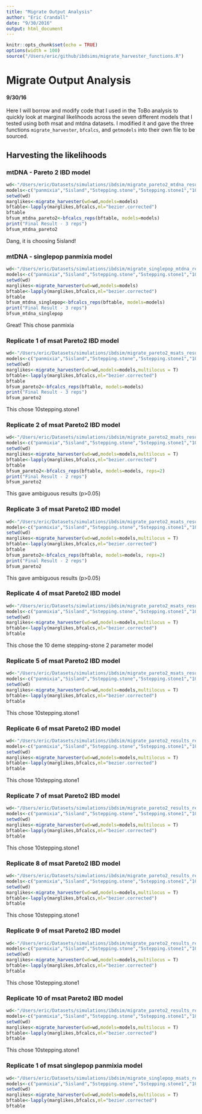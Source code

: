 ```yaml
---
title: "Migrate Output Analysis"
author: "Eric Crandall"
date: "9/30/2016"
output: html_document
---
```


```r
knitr::opts_chunk$set(echo = TRUE)
options(width = 100)
source("/Users/eric/github/ibdsims/migrate_harvester_functions.R")
```

# Migrate Output Analysis
#### 9/30/16
Here I will borrow and modify code that I used in the ToBo analysis to quickly look at marginal likelihoods across the seven different models that I tested using both msat and mtdna datasets. I modified it and gave the three functions `migrate_harvester`, `bfcalcs`, and `getmodels` into their own file to be sourced.

## Harvesting the likelihoods
### mtDNA - Pareto 2 IBD model
```r
wd<-"/Users/eric/Datasets/simulations/ibdsim/migrate_pareto2_mtdna_results"
models<-c("panmixia","5island","5stepping.stone","5stepping.stone1","10island","10stepping.stone","10stepping.stone1")
setwd(wd)
marglikes<-migrate_harvester(wd=wd,models=models)
bftable<-lapply(marglikes,bfcalcs,ml="bezier.corrected")
bftable
bfsum_mtdna_pareto2<-bfcalcs_reps(bftable, models=models)
print("Final Result - 3 reps")
bfsum_mtdna_pareto2

```
Dang, it is choosing 5island!

### mtDNA - singlepop panmixia model
```r
wd<-"/Users/eric/Datasets/simulations/ibdsim/migrate_singlepop_mtdna_results"
models<-c("panmixia","5island","5stepping.stone","5stepping.stone1","10island","10stepping.stone","10stepping.stone1")
setwd(wd)
marglikes<-migrate_harvester(wd=wd,models=models)
bftable<-lapply(marglikes,bfcalcs,ml="bezier.corrected")
bftable
bfsum_mtdna_singlepop<-bfcalcs_reps(bftable, models=models)
print("Final Result - 3 reps")
bfsum_mtdna_singlepop


```
Great! This chose panmixia


### Replicate 1 of msat Pareto2 IBD model
```r
wd<-"/Users/eric/Datasets/simulations/ibdsim/migrate_pareto2_msats_results_rep1"
models<-c("panmixia","5island","5stepping.stone","5stepping.stone1","10island","10stepping.stone","10stepping.stone1")
setwd(wd)
marglikes<-migrate_harvester(wd=wd,models=models,multilocus = T)
bftable<-lapply(marglikes,bfcalcs,ml="bezier.corrected")
bftable
bfsum_pareto2<-bfcalcs_reps(bftable, models=models)
print("Final Result - 3 reps")
bfsum_pareto2

```
This chose 10stepping.stone1

### Replicate 2 of msat Pareto2 IBD model
```r
wd<-"/Users/eric/Datasets/simulations/ibdsim/migrate_pareto2_msats_results_rep2"
models<-c("panmixia","5island","5stepping.stone","5stepping.stone1","10island","10stepping.stone","10stepping.stone1")
setwd(wd)
marglikes<-migrate_harvester(wd=wd,models=models,multilocus = T)
bftable<-lapply(marglikes,bfcalcs,ml="bezier.corrected")
bftable
bfsum_pareto2<-bfcalcs_reps(bftable, models=models, reps=2)
print("Final Result - 2 reps")
bfsum_pareto2

```
This gave ambiguous results (p>0.05)

### Replicate 3 of msat Pareto2 IBD model
```r
wd<-"/Users/eric/Datasets/simulations/ibdsim/migrate_pareto2_msats_results_rep3"
models<-c("panmixia","5island","5stepping.stone","5stepping.stone1","10island","10stepping.stone","10stepping.stone1")
setwd(wd)
marglikes<-migrate_harvester(wd=wd,models=models,multilocus = T)
bftable<-lapply(marglikes,bfcalcs,ml="bezier.corrected")
bftable
bfsum_pareto2<-bfcalcs_reps(bftable, models=models, reps=2)
print("Final Result - 2 reps")
bfsum_pareto2

```
This gave ambiguous results (p>0.05)

### Replicate 4 of msat Pareto2 IBD model
```r
wd<-"/Users/eric/Datasets/simulations/ibdsim/migrate_pareto2_msats_results_rep4"
models<-c("panmixia","5island","5stepping.stone","5stepping.stone1","10island","10stepping.stone","10stepping.stone1")
setwd(wd)
marglikes<-migrate_harvester(wd=wd,models=models,multilocus = T)
bftable<-lapply(marglikes,bfcalcs,ml="bezier.corrected")
bftable
```
This chose the 10 deme stepping-stone 2 parameter model

### Replicate 5 of msat Pareto2 IBD model
```r
wd<-"/Users/eric/Datasets/simulations/ibdsim/migrate_pareto2_msats_results_rep5"
models<-c("panmixia","5island","5stepping.stone","5stepping.stone1","10island","10stepping.stone","10stepping.stone1")
setwd(wd)
marglikes<-migrate_harvester(wd=wd,models=models,multilocus = T)
bftable<-lapply(marglikes,bfcalcs,ml="bezier.corrected")
bftable
```
This chose 10stepping.stone1

### Replicate 6 of msat Pareto2 IBD model
```r
wd<-"/Users/eric/Datasets/simulations/ibdsim/migrate_pareto2_results_rep6"
models<-c("panmixia","5island","5stepping.stone","5stepping.stone1","10island","10stepping.stone","10stepping.stone1")
setwd(wd)
marglikes<-migrate_harvester(wd=wd,models=models,multilocus = T)
bftable<-lapply(marglikes,bfcalcs,ml="bezier.corrected")
bftable
```
This chose 10stepping.stone1

### Replicate 7 of msat Pareto2 IBD model
```r
wd<-"/Users/eric/Datasets/simulations/ibdsim/migrate_pareto2_results_rep7"
models<-c("panmixia","5island","5stepping.stone","5stepping.stone1","10island","10stepping.stone","10stepping.stone1")
setwd(wd)
marglikes<-migrate_harvester(wd=wd,models=models,multilocus = T)
bftable<-lapply(marglikes,bfcalcs,ml="bezier.corrected")
bftable
```
This chose 10stepping.stone1

### Replicate 8 of msat Pareto2 IBD model
```r
wd<-"/Users/eric/Datasets/simulations/ibdsim/migrate_pareto2_results_rep8"
models<-c("panmixia","5island","5stepping.stone","5stepping.stone1","10island","10stepping.stone","10stepping.stone1")
setwd(wd)
marglikes<-migrate_harvester(wd=wd,models=models,multilocus = T)
bftable<-lapply(marglikes,bfcalcs,ml="bezier.corrected")
bftable
```
This chose 10stepping.stone1

### Replicate 9 of msat Pareto2 IBD model
```r
wd<-"/Users/eric/Datasets/simulations/ibdsim/migrate_pareto2_results_rep9"
models<-c("panmixia","5island","5stepping.stone","5stepping.stone1","10island","10stepping.stone","10stepping.stone1")
setwd(wd)
marglikes<-migrate_harvester(wd=wd,models=models,multilocus = T)
bftable<-lapply(marglikes,bfcalcs,ml="bezier.corrected")
bftable
```
This chose 10stepping.stone1

### Replicate 10 of msat Pareto2 IBD model
```r
wd<-"/Users/eric/Datasets/simulations/ibdsim/migrate_pareto2_results_rep10"
models<-c("panmixia","5island","5stepping.stone","5stepping.stone1","10island","10stepping.stone","10stepping.stone1")
setwd(wd)
marglikes<-migrate_harvester(wd=wd,models=models,multilocus = T)
bftable<-lapply(marglikes,bfcalcs,ml="bezier.corrected")
bftable
```
This chose 10stepping.stone1


### Replicate 1 of msat singlepop panmixia model
```r
wd<-"/Users/eric/Datasets/simulations/ibdsim/migrate_singlepop_msats_results"
models<-c("panmixia","5island","5stepping.stone","5stepping.stone1","10island","10stepping.stone","10stepping.stone1")
setwd(wd)
marglikes<-migrate_harvester(wd=wd,models=models,multilocus = T)
bftable<-lapply(marglikes,bfcalcs,ml="bezier.corrected")
bftable
```
